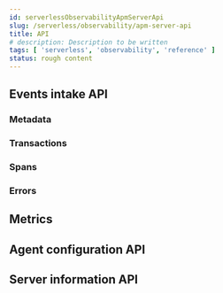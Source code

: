 ```yaml
---
id: serverlessObservabilityApmServerApi
slug: /serverless/observability/apm-server-api
title: API
# description: Description to be written
tags: [ 'serverless', 'observability', 'reference' ]
status: rough content
---
```



<Api />

## Events intake API

<ApiEvents />

### Metadata

<ApiMetadata />

### Transactions

<ApiTransaction />

### Spans

<ApiSpan />

### Errors

<ApiError />

## Metrics

<ApiMetricset />

## Agent configuration API

<ApiConfig />

## Server information API

<ApiInfo />
